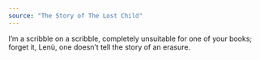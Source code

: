 ```yaml
---
source: "The Story of The Lost Child"
---
```


I’m a scribble on a scribble, completely unsuitable for one of your books; forget it, Lenù, one doesn’t tell the story of an erasure.


